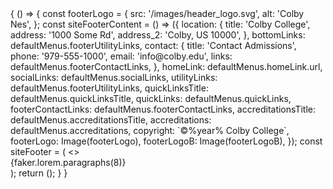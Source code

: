 
<Meta title="Component Demos/Site Wrapper" />

<Canvas>
<Story name='Site Header &amp; Footer'>
    {
        () => {
            const footerLogo = {
                src: '/images/header_logo.svg',
                alt: 'Colby Nes',
            };
            const siteFooterContent = () => ({
                location: {
                    title: 'Colby College',
                    address: '1000 Some Rd',
                    address_2: 'Colby, US 10000',
                },
                bottomLinks: defaultMenus.footerUtilityLinks,
                contact: {
                    title: 'Contact Admissions',
                    phone: '979-555-1000',
                    email: 'info@colby.edu',
                    links: defaultMenus.footerContactLinks,
                },
                homeLink: defaultMenus.homeLink.url,
                socialLinks: defaultMenus.socialLinks,
                utilityLinks: defaultMenus.footerUtilityLinks,
                quickLinksTitle: defaultMenus.quickLinksTitle,
                quickLinks: defaultMenus.quickLinks,
                footerContactLinks: defaultMenus.footerContactLinks,
                accreditationsTitle: defaultMenus.accreditationsTitle,
                accreditations: defaultMenus.accreditations,
                copyright: `©%year% Colby College`,
                footerLogo: Image(footerLogo),
                footerLogoB: Image(footerLogoB),
            });
            const siteFooter = (
                <>
                <SiteHeader {...defaultMenus}
                    globalAlert={false}
                    headerLogo={headerLogo}
                    searchButton={{
                        icon: 'interface-search',
                        hiddenText: 'Submit search',
                        size: 5,
                        }}
                    searchToggle={ {
                        off: {
                            icon: 'interface-search',
                            hiddenText: 'Show search field',
                            size: 5,
                        },
                        on: {
                            icon: 'interface-times',
                            hiddenText: 'Hide search field',
                            size: 5,
                        },
                    } }></SiteHeader>
                    <div className="py-8 container-grid">
                        <div>{faker.lorem.paragraphs(8)}</div>
                    </div>
                <SiteFooter {...siteFooterContent()}
                ></SiteFooter>
                </>
            );
            return (<RawHTML component={siteFooter}></RawHTML>);
        }
    }
</Story>
</Canvas>